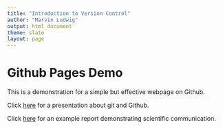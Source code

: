 ```yaml
---
title: "Introduction to Version Control"
author: "Marvin Ludwig"
output: html_document
theme: slate
layout: page
---
```


# Github Pages Demo

This is a demonstration for a simple but effective webpage on Github.

Click [here](presentation.html) for a presentation about git and Github.

Click [here](report.html) for an example report demonstrating scientific communication.



